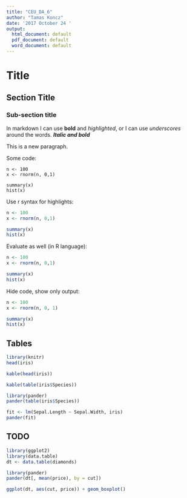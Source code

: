 ```yaml
---
title: "CEU_DA_6"
author: "Tamas Koncz"
date: '2017 October 24 '
output:
  html_document: default
  pdf_document: default
  word_document: default
---
```



# Title

## Section Title

### Sub-section title

In markdown I can use **bold** and *highlighted*, or I can use _underscores_ around the words.
***Italic and bold***



This is a new paragraph.

Some code:

```
n <- 100
x <- rnorm(n, 0,1)

summary(x)
hist(x)
```

Use r syntax for highlights:

```r
n <- 100
x <- rnorm(n, 0,1)

summary(x)
hist(x)
```
Evaluate as well (in R language):

```r
n <- 100
x <- rnorm(n, 0,1)

summary(x)
hist(x)
```

Hide code, show only output:

```r
n <- 100
x <- rnorm(n, 0, 1)

summary(x)
hist(x)
```



## Tables

```r
library(knitr)
head(iris)

kable(head(iris))

kable(table(iris$Species))

library(pander)
pander(table(iris$Species))

fit <- lm(Sepal.Length ~ Sepal.Width, iris)
pander(fit)
```

## TODO

```r
library(ggplot2)
library(data.table)
dt <- data.table(diamonds)

library(pander)
pander(dt[, mean(price), by = cut])

ggplot(dt, aes(cut, price)) + geom_boxplot()
```
